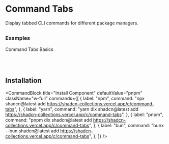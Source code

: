 
# Command Tabs
Display tabbed CLI commands for different package managers.



##

### Examples
Command Tabs Basics

<CodePreview component="commandtabs" />


<br/>
<br/>

## Installation

<CommandBlock
  title="Install Component"
  defaultValue="pnpm"
  className="w-full"
  commands={[
    {
      label: "npm",
      command: "npx shadcn@latest add https://shadcn-collections.vercel.app/c/command-tabs",
    },
    {
      label: "yarn",
      command: "yarn dlx shadcn@latest add https://shadcn-collections.vercel.app/c/command-tabs",
    },
    {
      label: "pnpm",
      command: "pnpm dlx shadcn@latest add https://shadcn-collections.vercel.app/c/command-tabs",
    },
    {
      label: "bun",
      command: "bunx --bun shadcn@latest add https://shadcn-collections.vercel.app/c/command-tabs",
    },
  ]}
/>


<br/>
<br/>
